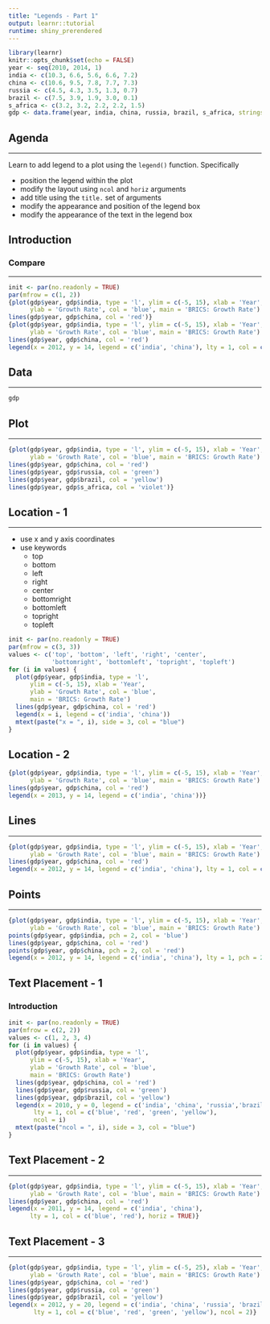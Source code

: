```yaml
---
title: "Legends - Part 1"
output: learnr::tutorial
runtime: shiny_prerendered
---
```


```r
library(learnr)
knitr::opts_chunk$set(echo = FALSE)
year <- seq(2010, 2014, 1)
india <- c(10.3, 6.6, 5.6, 6.6, 7.2)
china <- c(10.6, 9.5, 7.8, 7.7, 7.3)
russia <- c(4.5, 4.3, 3.5, 1.3, 0.7)
brazil <- c(7.5, 3.9, 1.9, 3.0, 0.1)
s_africa <- c(3.2, 3.2, 2.2, 2.2, 1.5)
gdp <- data.frame(year, india, china, russia, brazil, s_africa, stringsAsFactors = FALSE)
```

## Agenda

<hr>

Learn to add legend to a plot using the `legend()` function. Specifically

- position the legend within the plot
- modify the layout using `ncol` and `horiz` arguments
- add title using the `title.` set of arguments
- modify the appearance and position of the legend box
- modify the appearance of the text in the legend box


## Introduction

### Compare

<hr>

```r
init <- par(no.readonly = TRUE)
par(mfrow = c(1, 2))
{plot(gdp$year, gdp$india, type = 'l', ylim = c(-5, 15), xlab = 'Year',
      ylab = 'Growth Rate', col = 'blue', main = 'BRICS: Growth Rate')
lines(gdp$year, gdp$china, col = 'red')}
{plot(gdp$year, gdp$india, type = 'l', ylim = c(-5, 15), xlab = 'Year',
      ylab = 'Growth Rate', col = 'blue', main = 'BRICS: Growth Rate')
lines(gdp$year, gdp$china, col = 'red')
legend(x = 2012, y = 14, legend = c('india', 'china'), lty = 1, col = c('blue', 'red'))}
```


## Data

<hr>

```r
gdp
```

## Plot

<hr>

```r
{plot(gdp$year, gdp$india, type = 'l', ylim = c(-5, 15), xlab = 'Year',
      ylab = 'Growth Rate', col = 'blue', main = 'BRICS: Growth Rate')
lines(gdp$year, gdp$china, col = 'red')
lines(gdp$year, gdp$russia, col = 'green')
lines(gdp$year, gdp$brazil, col = 'yellow')
lines(gdp$year, gdp$s_africa, col = 'violet')}
```

## Location - 1

<hr>

- use x and y axis coordinates
- use keywords
    - top
    - bottom
    - left
    - right
    - center
    - bottomright
    - bottomleft
    - topright
    - topleft

```r
init <- par(no.readonly = TRUE)
par(mfrow = c(3, 3))
values <- c('top', 'bottom', 'left', 'right', 'center',
            'bottomright', 'bottomleft', 'topright', 'topleft')
for (i in values) {
  plot(gdp$year, gdp$india, type = 'l',
      ylim = c(-5, 15), xlab = 'Year',
      ylab = 'Growth Rate', col = 'blue',
      main = 'BRICS: Growth Rate')
  lines(gdp$year, gdp$china, col = 'red')
  legend(x = i, legend = c('india', 'china'))
  mtext(paste("x = ", i), side = 3, col = "blue")
}
```

## Location - 2

```r
{plot(gdp$year, gdp$india, type = 'l', ylim = c(-5, 15), xlab = 'Year',
      ylab = 'Growth Rate', col = 'blue', main = 'BRICS: Growth Rate')
lines(gdp$year, gdp$china, col = 'red')
legend(x = 2013, y = 14, legend = c('india', 'china'))}
```

## Lines

<hr>

```r
{plot(gdp$year, gdp$india, type = 'l', ylim = c(-5, 15), xlab = 'Year',
      ylab = 'Growth Rate', col = 'blue', main = 'BRICS: Growth Rate')
lines(gdp$year, gdp$china, col = 'red')
legend(x = 2012, y = 14, legend = c('india', 'china'), lty = 1, col = c('blue', 'red'))}
```

## Points

<hr>

```r
{plot(gdp$year, gdp$india, type = 'l', ylim = c(-5, 15), xlab = 'Year',
      ylab = 'Growth Rate', col = 'blue', main = 'BRICS: Growth Rate')
points(gdp$year, gdp$india, pch = 2, col = 'blue')
lines(gdp$year, gdp$china, col = 'red')
points(gdp$year, gdp$china, pch = 2, col = 'red')
legend(x = 2012, y = 14, legend = c('india', 'china'), lty = 1, pch = 2, col = c('blue', 'red'))}
```

## Text Placement - 1

### Introduction

```r
init <- par(no.readonly = TRUE)
par(mfrow = c(2, 2))
values <- c(1, 2, 3, 4)
for (i in values) {
  plot(gdp$year, gdp$india, type = 'l',
      ylim = c(-5, 15), xlab = 'Year',
      ylab = 'Growth Rate', col = 'blue',
      main = 'BRICS: Growth Rate')
  lines(gdp$year, gdp$china, col = 'red')
  lines(gdp$year, gdp$russia, col = 'green')
  lines(gdp$year, gdp$brazil, col = 'yellow')
  legend(x = 2010, y = 0, legend = c('india', 'china', 'russia','brazil'),
       lty = 1, col = c('blue', 'red', 'green', 'yellow'),
       ncol = i)
  mtext(paste("ncol = ", i), side = 3, col = "blue")
}
```

## Text Placement - 2

<hr>

```r
{plot(gdp$year, gdp$india, type = 'l', ylim = c(-5, 15), xlab = 'Year',
      ylab = 'Growth Rate', col = 'blue', main = 'BRICS: Growth Rate')
lines(gdp$year, gdp$china, col = 'red')
legend(x = 2011, y = 14, legend = c('india', 'china'), 
      lty = 1, col = c('blue', 'red'), horiz = TRUE)}
```

## Text Placement - 3

<hr>

```r
{plot(gdp$year, gdp$india, type = 'l', ylim = c(-5, 25), xlab = 'Year',
      ylab = 'Growth Rate', col = 'blue', main = 'BRICS: Growth Rate')
lines(gdp$year, gdp$china, col = 'red')
lines(gdp$year, gdp$russia, col = 'green')
lines(gdp$year, gdp$brazil, col = 'yellow')
legend(x = 2012, y = 20, legend = c('india', 'china', 'russia', 'brazil'),
       lty = 1, col = c('blue', 'red', 'green', 'yellow'), ncol = 2)}
```

